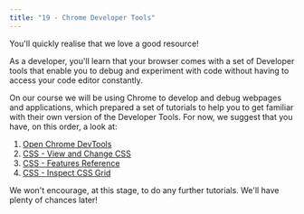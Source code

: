 ```yaml
---
title: "19 - Chrome Developer Tools"
---
```


You'll quickly realise that we love a good resource!

As a developer, you'll learn that your browser comes with a set of Developer tools that enable you to debug and experiment with code without having to access your code editor constantly.

On our course we will be using Chrome to develop and debug webpages and applications, which prepared a set of tutorials to help you to get familiar with their own version of the Developer Tools. For now, we suggest that you have, on this order, a look at:

1. [Open Chrome DevTools](https://developer.chrome.com/docs/devtools/open/)
2. [CSS - View and Change CSS](https://developer.chrome.com/docs/devtools/css/)
3. [CSS - Features Reference](https://developer.chrome.com/docs/devtools/css/reference/)
4. [CSS - Inspect CSS Grid](https://developer.chrome.com/docs/devtools/css/grid/)

We won't encourage, at this stage, to do any further tutorials. We'll have plenty of chances later!